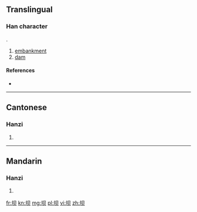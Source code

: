 {{also|壩}}
==Translingual==

===Han character===
{{Han char|rn=32|rad=土|as=04|sn=7|four=|canj=土月人 (GBO)|ids=⿰[[土]][[贝]]}}.

# [[embankment]]
# [[dam]]

====References====
* {{Han ref|kx=0226.101|hdz=10422.170|uh=575D|ud=22365}}

----

==Cantonese==

===Hanzi===
{{yue-hanzi|jyut=[[ba3]]|y=ba3|tra=壩}}

# {{defn|lang=yue|sort=土04}}

----

==Mandarin==

===Hanzi===
{{cmn-hanzi|tra=壩|pin=[[bà]] ([[ba4]])|wg=pa<sup>4</sup>}}

# {{defn|lang=cmn|sort=土04}}

[[fr:坝]]
[[kn:坝]]
[[mg:坝]]
[[pl:坝]]
[[vi:坝]]
[[zh:坝]]